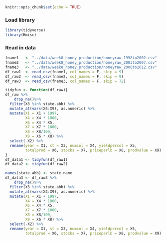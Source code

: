 ```r
knitr::opts_chunk$set(echo = TRUE)
```

### Load library  
```r
library(tidyverse)
library(Hmisc)
```

### Read in data  
```r
fname1   <- "../data/week8_honey_production/honeyraw_1998to2002.csv"
fname2   <- "../data/week8_honey_production/honeyraw_2003to2007.csv"
fname3   <- "../data/week8_honey_production/honeyraw_2008to2012.csv"
df_raw1  <- read_csv(fname1, col_names = F, skip = 9)
df_raw2  <- read_csv(fname2, col_names = F, skip = 9)
df_raw3  <- read_csv(fname3, col_names = F, skip = 72)
```

```r
tidyfun <- function(df_raw){
df_raw %>% 
    drop_na()%>% 
  filter(X3 %in% state.abb) %>% 
  mutate_at(vars(X4:X9), as.numeric) %>% 
  mutate(X1 = X1 + 1997,
         X4 = X4 * 1000,
         X6 = X4 * X5,
         X7 = X7 * 1000,
         X8 = X8/100,
         X9 = X6 * X8) %>% 
  select(-X2) %>% 
  rename(year = X1, st = X3, numcol = X4, yieldpercol = X5,
         totalprod = X6, stocks = X7, priceperlb = X8, prodvalue = X9)  
}
df_data1 <- tidyfun(df_raw1)
df_data2 <- tidyfun(df_raw2)
```

```r
names(state.abb) <- state.name   
df_data3 <- df_raw3 %>% 
    drop_na()%>% 
  filter(X3 %in% state.abb) %>% 
  mutate_at(vars(X4:X9), as.numeric) %>% 
  mutate(X1 = X1 + 1997,
         X4 = X4 * 1000,
         X6 = X4 * X5,
         X7 = X7 * 1000,
         X8 = X8/100,
         X9 = X6 * X8) %>% 
  select(-X2) %>% 
  rename(year = X1, st = X3, numcol = X4, yieldpercol = X5,
         totalprod = X6, stocks = X7, priceperlb = X8, prodvalue = X9) 
```

